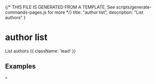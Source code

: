 {/* THIS FILE IS GENERATED FROM A TEMPLATE. See scripts/generate-commands-pages.js for more */}
    title: "author list",
    description: "List authors"
}

<div className='not-prose mb-5'>
    <Breadcrumbs pages={[
        { name: 'Commands', href: '/docs/commands', current: false },
        { name: 'author list', href: '/docs/commands/author-list', current: true },
    ]} />
</div>

# author list

List authors {{ className: 'lead' }}



## Examples

<CodeGroup title="SET">


```text {{ title: 'console' }}
> 
```






</CodeGroup>
